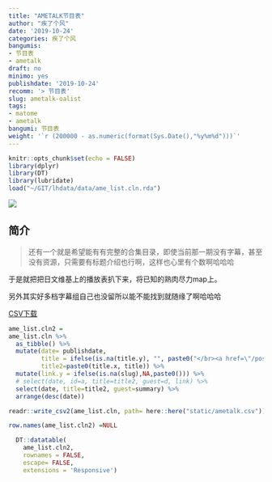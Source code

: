 ```yaml
---
title: "AMETALK节目表"
author: "疾了个风"
date: '2019-10-24'
categories: 疾了个风
bangumis:
- 节目表
- ametalk
draft: no
minimo: yes
publishdate: '2019-10-24'
recomm: '> 节目表'
slug: ametalk-oalist
tags:
- matome
- ametalk
bangumi: 节目表
weight: '`r (200000 - as.numeric(format(Sys.Date(),"%y%m%d")))`'
---
```



```r
knitr::opts_chunk$set(echo = FALSE)
library(dplyr)
library(DT)
library(lubridate)
load("~/GIT/lhdata/data/ame_list.cln.rda")
```


![](https://raw.githubusercontent.com/tcgriffith/owaraisite/master/static/img/ametalk.jpg)



## 简介


> 还有一个就是希望能有有完整的合集目录，即使当前那一期没有字幕，甚至没有资源，只需要有标题介绍也行啊，这样也心里有个数啊哈哈哈


于是就把把日文维基上的播放表扒下来，将已知的熟肉尽力map上。

另外其实好多档字幕组自己也没留所以能不能找到就随缘了啊哈哈哈


[CSV下载](/ametalk.csv)


```r

ame_list.cln2 =
ame_list.cln %>%
  as_tibble() %>%
  mutate(date= publishdate,
         title = ifelse(is.na(title.y), "", paste0("</br><a href=\"/post/",slug,"\">熟肉 ", title.y,"</a>")),
         title2=paste0(title.x, title)) %>%
  mutate(link.y = ifelse(is.na(slug),NA,paste0())) %>%
  # select(date, id=a, title=title2, guest=d, link) %>%
  select(date, title=title2, guest=summary) %>%
  arrange(desc(date))

readr::write_csv2(ame_list.cln, path= here::here("static/ametalk.csv"))

row.names(ame_list.cln2) =NULL

  DT::datatable(
    ame_list.cln2,
    rownames = FALSE,
    escape= FALSE,
    extensions = 'Responsive')
```


